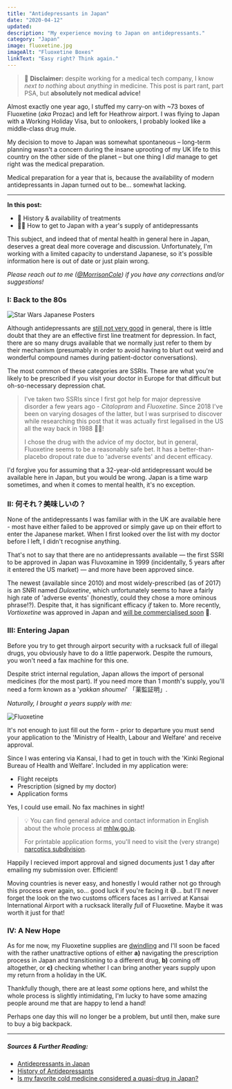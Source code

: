 ```yaml
---
title: "Antidepressants in Japan"
date: "2020-04-12"
updated:
description: "My experience moving to Japan on antidepressants."
category: "Japan"
image: fluoxetine.jpg
imageAlt: "Fluoxetine Boxes"
linkText: "Easy right? Think again."
---
```


> 🙅 **Disclaimer:** despite working for a medical tech company, I know _next to
> nothing_ about _anything_ in medicine. This post is part rant, part PSA, but
> **absolutely not medical advice!**

Almost exactly one year ago, I stuffed my carry-on with ~73 boxes of Fluoxetine
(_aka_ Prozac) and left for Heathrow airport. I was flying to Japan with a
Working Holiday Visa, but to onlookers, I probably looked like a middle-class
drug mule.

My decision to move to Japan was somewhat spontaneous – long-term planning
wasn't a concern during the insane uprooting of my UK life to this country on
the other side of the planet – but one thing I _did_ manage to get right was the
medical preparation.

Medical preparation for a year that is, because the availability of modern
antidepressants in Japan turned out to be... somewhat lacking.

---

**In this post:**

- 💊 History & availability of treatments
- 🙋‍♂️ How to get to Japan with a year's supply of antidepressants

This subject, and indeed that of mental health in general here in Japan,
deserves a great deal more coverage and discussion. Unfortunately, I'm working
with a limited capacity to understand Japanese, so it's possible information
here is out of date or just plain wrong.

_Please reach out to me ([@MorrisonCole](https://twitter.com/morrisoncole)) if
you have any corrections and/or suggestions!_

### I: Back to the 80s

![Star Wars Japanese Posters](./80s.jpg)

Although antidepressants are
[still not very good](<https://www.thelancet.com/journals/lancet/article/PIIS0140-6736(17)32802-7/fulltext#fig3>)
in general, there is little doubt that they are an effective first line
treatment for depression. In fact, there are so many drugs available that we
normally just refer to them by their mechanism (presumably in order to avoid
having to blurt out weird and wonderful compound names during patient-doctor
conversations).

The most common of these categories are SSRIs. These are what you're likely to
be prescribed if you visit your doctor in Europe for that difficult but
oh-so-necessary depression chat.

> I've taken two SSRIs since I first got help for major depressive disorder a
> few years ago - _Citalopram_ and _Fluoxetine_. Since 2018 I've been on varying
> dosages of the latter, but I was surprised to discover while researching this
> post that it was actually first legalised in the US all the way back in 1988
> 👴🏼!
>
> I chose the drug with the advice of my doctor, but in general, Fluoxetine
> seems to be a reasonably safe bet. It has a better-than-placebo dropout rate
> due to 'adverse events' and decent efficacy.

I'd forgive you for assuming that a 32-year-old antidepressant would be
available here in Japan, but you would be wrong. Japan is a time warp sometimes,
and when it comes to mental health, it's no exception.

### II: 何それ？美味しいの？

None of the antidepressants I was familiar with in the UK are available here -
most have either failed to be approved or simply gave up on their effort to
enter the Japanese market. When I first looked over the list with my doctor
before I left, I didn't recognise anything.

That's not to say that there are no antidepressants available — the first SSRI
to be approved in Japan was Fluvoxamine in 1999 (incidentally, 5 years after it
entered the US market) — and more have been approved since.

The newest (available since 2010) and most widely-prescribed (as of 2017) is an
SNRI named _Duloxetine_, which unfortunately seems to have a fairly high rate of
'adverse events' (honestly, could they chose a more ominous phrase!?). Despite
that, it has significant efficacy _if_ taken to. More recently, _Vortioxetine_
was approved in Japan and
[will be commercialised soon](https://www.takeda.com/newsroom/newsreleases/2019/takeda-and-lundbeck-announce-ministry-of-health-labour-and-welfare-mhlw-approval-of-trintellix-in-japan/)
💸.

### III: Entering Japan

Before you try to get through airport security with a rucksack full of illegal
drugs, you obviously have to do a little paperwork. Despite the rumours, you
won't need a fax machine for this one.

Despite strict internal regulation, Japan allows the import of personal
medicines (for the most part). If you need more than 1 month's supply, you'll
need a form known as a '_yakkan shoumei_' 「薬監証明」.

_Naturally, I brought a years supply with me:_

![Fluoxetine](./fluoxetine.jpg)

It's not enough to just fill out the form - prior to departure you must send
your application to the 'Ministry of Health, Labour and Welfare' and receive
approval.

Since I was entering via Kansai, I had to get in touch with the 'Kinki Regional
Bureau of Health and Welfare'. Included in my application were:

- Flight receipts
- Prescription (signed by my doctor)
- Application forms

Yes, I could use email. No fax machines in sight!

> 💡 You can find general advice and contact information in English about the
> whole process at
> [mhlw.go.jp](https://www.mhlw.go.jp/english/policy/health-medical/pharmaceuticals/01.html).
>
> For printable application forms, you'll need to visit the (very strange)
> [narcotics subdivision](http://www.ncd.mhlw.go.jp/en/application.html).

Happily I recieved import approval and signed documents just 1 day after
emailing my submission over. Efficient!

Moving countries is never easy, and honestly I would rather not go through this
process ever again, so... good luck if you're facing it 😅... but I'll never
forget the look on the two customs officers faces as I arrived at Kansai
International Airport with a rucksack literally _full_ of Fluoxetine. Maybe it
was worth it just for that!

### IV: A New Hope

As for me now, my Fluoxetine supplies are
[dwindling](https://www.youtube.com/watch?v=MvyP4Q870ZQ&feature=youtu.be&t=177)
and I'll soon be faced with the rather unattractive options of either **a)**
navigating the prescription process in Japan and transitioning to a different
drug, **b)** coming off altogether, or **c)** checking whether I can bring
another years supply upon my return from a holiday in the UK.

Thankfully though, there are at least _some_ options here, and whilst the whole
process is slightly intimidating, I'm lucky to have some amazing people around
me that are happy to lend a hand!

Perhaps one day this will no longer be a problem, but until then, make sure to
buy a big backpack.

---

##### Sources & Further Reading:

- [Antidepressants in Japan](https://en.wikipedia.org/wiki/Antidepressants_in_Japan)
- [History of Antidepressants](https://en.wikipedia.org/wiki/Antidepressant#History)
- [Is my favorite cold medicine considered a quasi-drug in Japan?](https://www.reddit.com/r/JapanTravel/wiki/faqs/japantravel#wiki_is_my_favorite_cold_medicine_considered_a_quasi-drug_in_japan.3F)
